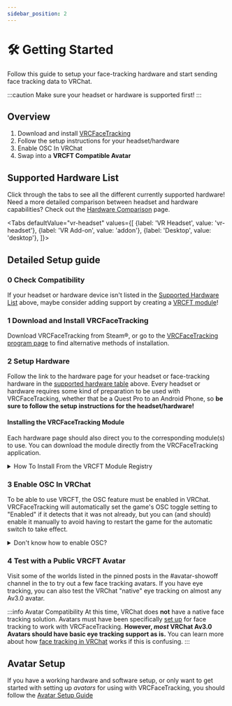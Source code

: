 ---
sidebar_position: 2
---


# 🛠️ Getting Started


Follow this guide to setup your face-tracking hardware and start sending face tracking data to VRChat.

:::caution
Make sure your headset or hardware is supported first!
:::

## Overview

1. Download and install [VRCFaceTracking](../vrcft-software/vrcft.mdx)
2. Follow the setup instructions for your headset/hardware
3. Enable OSC In VRChat
4. Swap into a **VRCFT Compatible Avatar**

## Supported Hardware List

Click through the tabs to see all the different currently supported hardware!
Need a more detailed comparison between headset and hardware capabilities? Check out the [Hardware Comparison](../hardware/interface-compatibilities) page.


<Tabs
  defaultValue="vr-headset"
  values={[
    {label: 'VR Headset', value: 'vr-headset'},
    {label: 'VR Add-on', value: 'addon'},
    {label: 'Desktop', value: 'desktop'},
  ]}>
  <TabItem value="vr-headset">
    <HardwareTableVR/>
  </TabItem>
  <TabItem value="addon">
    <HardwareTableAddon/>
  </TabItem>
  <TabItem value="desktop">
    <HardwareTableDesktop/>
  </TabItem>
</Tabs>

## Detailed Setup guide

### 0️ Check Compatibility

If your headset or hardware device isn't listed in the [Supported Hardware List](#supported-hardware-list) above, maybe consider adding support by creating a [VRCFT module](../vrcft-software/modules/modules.mdx)!

### 1️ Download and Install VRCFaceTracking

Download VRCFaceTracking from Steam®, or go to the [VRCFaceTracking program page](../vrcft-software/vrcft.mdx) to find alternative methods of installation.

<VRCFTInstallerCard/>

### 2️ Setup Hardware

Follow the link to the hardware page for your headset or face-tracking hardware in the [supported hardware table](#supported-hardware-list) above.
Every headset or hardware requires some kind of preparation to be used with VRCFaceTracking, whether that be a Quest Pro to an Android Phone, so **be sure to follow the setup instructions for the headset/hardware!**

#### Installing the VRCFaceTracking Module

Each hardware page should also direct you to the corresponding module(s) to use.
You can download the module directly from the VRCFaceTracking application.

<details>
  <summary>How To Install From the VRCFT Module Registry</summary>

  1. Go to the Module Registry Tab in VRCFaceTracking
  2. Select the module you want to install (your headset/hardware page will list the available option(s))
  3. Click the "Install" button

  ---

  This example shows installation of the "QuestProOpenXRTrackingModule" for the Quest Pro headset.

  <div style={{
    width: '90%',
    height: 'auto',
    margin: 'auto',
    display: 'block'
  }}>
    <img src={require("../vrcft-software/img/vrcft_module_registry_tutorial.png").default} alt="VRCFT Module Registry Page tutorial" />
  </div>

</details>

### 3️ Enable OSC In VRChat

To be able to use VRCFT, the OSC feature must be enabled in VRChat.
VRCFaceTracking will automatically set the game's OSC toggle setting to "Enabled" if it detects that it was not already, but you can (and should) enable it manually to avoid having to restart the game for the automatic switch to take effect.

<details>
  <summary>Don't know how to enable OSC?</summary>
  <div>
    <div>
      <ol>
        <li> Open the in-game radial menu </li>
        <li> Navigate through "Options" ➡️ "OSC" </li>
        <li> Ensure that the "OSC Enabled" option is toggled on (white box towards the right) </li>
      </ol>
    </div>
    <br/>
    <img
      src={require('./img/vrc_osc_menu.png').default}
      alt="VRChat OSC Menu with OSC Enabled"
      style={{margin: "auto", display: "flex"}}
    />
  </div>
</details>

### 4️ Test with a Public VRCFT Avatar

Visit some of the worlds listed in the pinned posts in the <TextColor color="#5763ee">#avatar-showoff</TextColor> channel in the <CustomLink to="discord"/> to try out a few face tracking avatars.
If you have eye tracking, you can also test the VRChat "native" eye tracking on almost any Av3.0 avatar.

<!-- apparently this part still isn't clear to some people -->
:::info Avatar Compatibility
At this time, VRChat does **not** have a native face tracking solution.
Avatars must have been specifically [set up](#avatar-setup) for face tracking to work with VRCFaceTracking.
**However, *most* VRChat Av3.0 Avatars should have basic eye tracking support as is.**
You can learn more about how [face tracking in VRChat](../facetracking101/breakdown.mdx) works if this is confusing.
:::


<!-- ### 5️  -->

## Avatar Setup

<!-- Oh yeah, this link can't be simply changed to an .mdx link because there is no .mdx, it's pointing to an autogenerated category..-->
If you have a working hardware and software setup, or only want to get started with setting up *avatars* for using with VRCFaceTracking, you should follow the [Avatar Setup Guide](../category/avatar-setup-guide)
